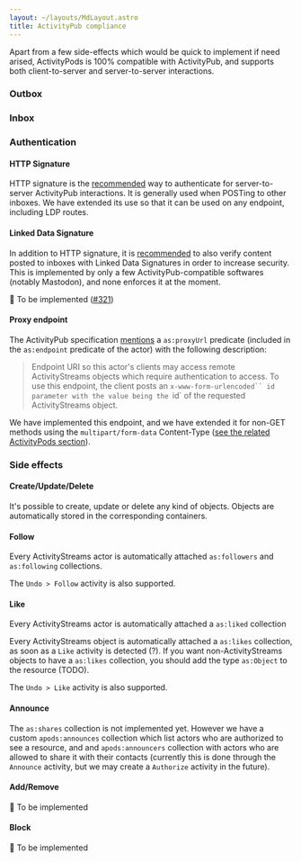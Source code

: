 ```yaml
---
layout: ~/layouts/MdLayout.astro
title: ActivityPub compliance
---
```



Apart from a few side-effects which would be quick to implement if need arised, ActivityPods is 100% compatible with ActivityPub, and supports both client-to-server and server-to-server interactions.

### Outbox <ProgressBar percentage={100} />

### Inbox <ProgressBar percentage={100} />

### Authentication <ProgressBar percentage={70} />

#### HTTP Signature <ProgressBar percentage={100} />

HTTP signature is the [recommended](https://www.w3.org/wiki/SocialCG/ActivityPub/Authentication_Authorization#Signing_requests_using_HTTP_Signatures) way to authenticate for server-to-server ActivityPub interactions. It is generally used when POSTing to other inboxes. We have extended its use so that it can be used on any endpoint, including LDP routes.

#### Linked Data Signature <ProgressBar percentage={0} />

In addition to HTTP signature, it is [recommended](https://www.w3.org/wiki/SocialCG/ActivityPub/Authentication_Authorization#Linked_Data_Signatures) to also verify content posted to inboxes with Linked Data Signatures in order to increase security. This is implemented by only a few ActivityPub-compatible softwares (notably Mastodon), and none enforces it at the moment.

👷 To be implemented ([#321](https://github.com/assemblee-virtuelle/semapps/issues/321))

#### Proxy endpoint <ProgressBar percentage={100} />

The ActivityPub specification [mentions](https://www.w3.org/TR/activitypub/#actor-objects) a `as:proxyUrl` predicate (included in the `as:endpoint` predicate of the actor) with the following description:

> Endpoint URI so this actor's clients may access remote ActivityStreams objects which require authentication to access. To use this endpoint, the client posts an ` x-www-form-urlencoded`` id parameter with the value being the  `id` of the requested ActivityStreams object.

We have implemented this endpoint, and we have extended it for non-GET methods using the `multipart/form-data` Content-Type ([see the related ActivityPods section](./activitypods#proxy-endpoint-with-non-get-methods)).

### Side effects <ProgressBar percentage={70} />

#### Create/Update/Delete <ProgressBar percentage={100} />

It's possible to create, update or delete any kind of objects. Objects are automatically stored in the corresponding containers.

#### Follow <ProgressBar percentage={100} />

Every ActivityStreams actor is automatically attached `as:followers` and `as:following` collections.

The `Undo > Follow` activity is also supported.

#### Like <ProgressBar percentage={100} />

Every ActivityStreams actor is automatically attached a `as:liked` collection

Every ActivityStreams object is automatically attached a `as:likes` collection, as soon as a `Like` activity is detected (?). If you want non-ActivityStreams objects to have a `as:likes` collection, you should add the type `as:Object` to the resource (TODO).

The `Undo > Like` activity is also supported.

#### Announce <ProgressBar percentage={0} />

The `as:shares` collection is not implemented yet. However we have a custom `apods:announces` collection which list actors who are authorized to see a resource, and and `apods:announcers` collection with actors who are allowed to share it with their contacts (currently this is done through the `Announce` activity, but we may create a `Authorize` activity in the future).

#### Add/Remove <ProgressBar percentage={0} />

👷 To be implemented

#### Block <ProgressBar percentage={0} />

👷 To be implemented

